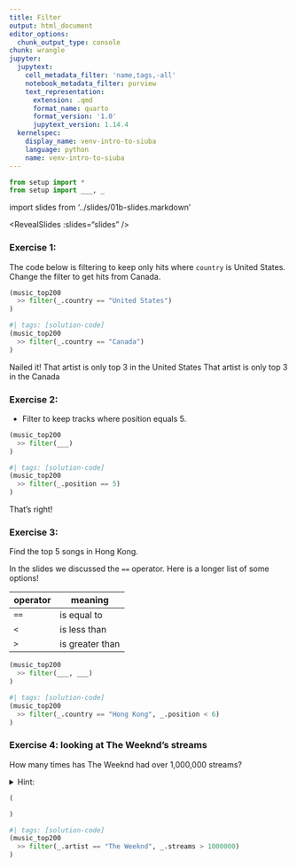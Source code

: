 ```yaml
---
title: Filter
output: html_document
editor_options:
  chunk_output_type: console
chunk: wrangle
jupyter:
  jupytext:
    cell_metadata_filter: 'name,tags,-all'
    notebook_metadata_filter: purview
    text_representation:
      extension: .qmd
      format_name: quarto
      format_version: '1.0'
      jupytext_version: 1.14.4
  kernelspec:
    display_name: venv-intro-to-siuba
    language: python
    name: venv-intro-to-siuba
---
```


```python
from setup import *
from setup import ___, _
```

import slides from '../slides/01b-slides.markdown'

<RevealSlides :slides="slides" />

### Exercise 1: 

The code below is filtering to keep only hits where `country` is United States.
Change the filter to get hits from Canada.

```python
(music_top200
  >> filter(_.country == "United States")
)
```

```python
#| tags: [solution-code]
(music_top200
  >> filter(_.country == "Canada")
)
```

<prompt-expandable header="Comparing results, which artist is in the top 3 in both (the) United States and Canada?">

<q-multiple-choice>
  <q-opt text="Roddy Ricch"><span>Nailed it!</span></q-opt>
  <q-opt text="The Weeknd"><span>That artist is only top 3 in the United States</span></q-opt>
  <q-opt text="Tones And I"><span>That artist is only top 3 in the Canada</span></q-opt>
</q-multiple-choice>

</prompt-expandable>

### Exercise 2: 

* Filter to keep tracks where position equals 5.

```python
(music_top200
  >> filter(___)
)
```

```python
#| tags: [solution-code]
(music_top200
  >> filter(_.position == 5)
)
```

<prompt-expandable header="Which artist is in position 5 in South Africa?">

<q-multiple-choice>
  <q-opt text="Bad Bunny"><span></span></q-opt>
  <q-opt text="Eminem"><span>That's right!</span></q-opt>
  <q-opt text="BTS"><span></span></q-opt>
  <q-opt text="Selena Gomes"><span></span></q-opt>  
</q-multiple-choice>

</prompt-expandable>

### Exercise 3:

Find the top 5 songs in Hong Kong.

In the slides we discussed the `==` operator. Here is a longer list of some options!

| operator | meaning |
| -------- | ------- |
| `==`     | is equal to |
| `<`      | is less than |
| `>`      | is greater than |

```python
(music_top200
  >> filter(___, ___)
)
```

```python
#| tags: [solution-code]
(music_top200
  >> filter(_.country == "Hong Kong", _.position < 6)
)
```

### Exercise 4: looking at The Weeknd's streams

How many times has The Weeknd had over 1,000,000 streams?

<details>
    <summary>Hint:</summary>
    Do in steps. Run first to get all rows where the artist is The Weeknd, and then modify your code to get where he has over 1,000,000 streams.
</details>

```python
(

)
```

```python
#| tags: [solution-code]
(music_top200
  >> filter(_.artist == "The Weeknd", _.streams > 1000000)
)
```
